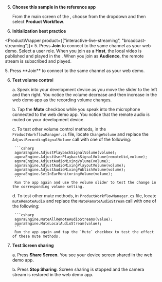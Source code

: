 
<PlatformWrapper platform="unity">

<TestHeader />

5. **Choose this sample in the reference app**

    From the main screen of the <Vpl k="CLIENT" />, choose **<Vpd k="NAME" />** from the dropdown and then select **Product Workflow**.

1. **Initialization best practice**

<ProductWrapper product={["interactive-live-streaming", "broadcast-streaming"]}>
5. Press **Join** to connect to the same channel as your web demo. Select a user role. When you join as a **Host**, the local video is published and played in the <Vpl k="CLIENT" />. When you join as **Audience**, the remote stream is subscribed and played.
</ProductWrapper>

<ProductWrapper product="video-calling">
5. Press **Join** to connect to the same channel as your web demo.
</ProductWrapper>

6. **Test volume control**

    a. Speak into your development device as you move the slider to the left and then right. You notice the volume decrease and then increase in the web demo app as the recording volume changes.

    b. Tap the **Mute** checkbox while you speak into the microphone connected to the web demo app.
        You notice that the remote audio is muted on your development device.

    c. To test other volume control methods, in the `ProductWorkflowManager.cs` file, locate `ChangeVolume` and replace the `AdjustRecordingSignalVolume` call with one of the following:

        ```csharp
        agoraEngine.AdjustPlaybackSignalVolume(volume);
        agoraEngine.AdjustUserPlaybackSignalVolume(remoteUid,volume);
        agoraEngine.AdjustAudioMixingVolume(volume);
        agoraEngine.AdjustAudioMixingPlayoutVolume(volume);
        agoraEngine.AdjustAudioMixingPublishVolume(volume);
        agoraEngine.SetInEarMonitoringVolume(volume);
        ```
        Run the app again and use the volume slider to test the change in the corresponding volume setting.


    d. To test other mute methods, in `ProductWorkflowManager.cs` file, locate `muteRemoteAudio` and replace the `MuteRemoteAudioStream` call with one of the following:

        ```csharp
        agoraEngine.MuteAllRemoteAudioStreams(value);
        agoraEngine.MuteLocalAudioStream(value);
        ```
        Run the app again and tap the `Mute` checkbox to test the effect of these mute methods.

7. **Test Screen sharing**

    a. Press **Share Screen**. You see your device screen shared in the web demo app.

    b. Press **Stop Sharing**. Screen sharing is stopped and the camera stream is restored in the web demo app.

</PlatformWrapper>